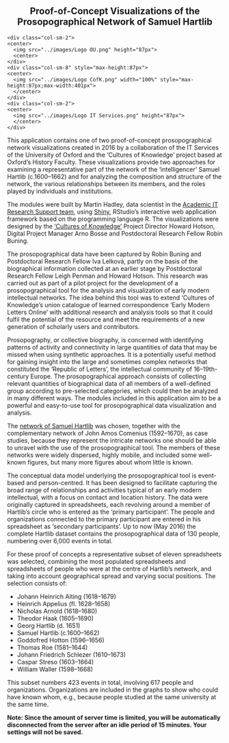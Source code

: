 <!---=======================================================================--->
<center><h2>Proof-of-Concept Visualizations of the Prosopographical Network of Samuel Hartlib</h2></center>
<!---=======================================================================--->

<div class="container">
  <div class="row">
    <div class="col-sm-2">
    <center>
      <img src="../images/Logo OU.png" height="87px">
      <center>
    </div>
    <div class="col-sm-8" style="max-height:87px">
    <center>
      <img src="../images/Logo CofK.png" width="100%" style="max-height:87px;max-width:401px">
      </center>
    </div>
    <div class="col-sm-2">
    <center>
      <img src="../images/Logo IT Services.png" height="87px">
      </center>
    </div>
  </div>
</div>
<p></p>

<p>
This application contains one of two proof-of-concept prosopographical network visualizations created in 2016 by a collaboration of the IT Services of the University of Oxford and the ‘Cultures of Knowledge’ project based at Oxford’s History Faculty. These visualizations provide two approaches for examining a representative part of the network of the ‘intelligencer’ Samuel Hartlib (c.1600–1662) and for analyzing the composition and structure of the network, the various relationships between its members, and the roles played by individuals and institutions.
</p>

<p>
The modules were built by Martin Hadley, data scientist in the <a href="http://blogs.it.ox.ac.uk/acit-rs-team">Academic IT Research Support team</a>, using <a href=http://shiny.rstudio.com>Shiny</a>, RStudio’s interactive web application framework based on the programming language R. The visualizations were designed by the <a href="http://www.culturesofknowledge.org/">‘Cultures of Knowledge’</a> Project Director Howard Hotson, Digital Project Manager Arno Bosse and Postdoctoral Research Fellow Robin Buning.
</p>

<p>
The prosopographical data have been captured by Robin Buning and Postdoctoral Research Fellow Iva Lelková, partly on the basis of the biographical information collected at an earlier stage by Postdoctoral Research Fellow Leigh Penman and Howard Hotson. This research was carried out as part of a pilot project for the development of a prosopographical tool for the analysis and visualization of early modern intellectual networks. The idea behind this tool was to extend ‘Cultures of Knowledge’s union catalogue of learned correspondence ‘Early Modern Letters Online’ with additional research and analysis tools so that it could fulfil the potential of the resource and meet the requirements of a new generation of scholarly users and contributors.
</p>

<p>
Prosopography, or collective biography, is concerned with identifying patterns of activity and connectivity in large quantities of data that may be missed when using synthetic approaches. It is a potentially useful method for gaining insight into the large and sometimes complex networks that constituted the ‘Republic of Letters’, the intellectual community of 16–19th-century Europe. The prosopographical approach consists of collecting relevant quantities of biographical data of all members of a well-defined group according to pre-selected categories, which could then be analyzed in many different ways. The modules included in this application aim to be a powerful and easy-to-use tool for prosopographical data visualization and analysis.
</p>

<p>
The <a href="http://www.culturesofknowledge.org/?page_id=172">network of Samuel Hartlib</a> was chosen, together with the complementary network of John Amos Comenius (1592–1670), as case studies, because they represent the intricate networks one should be able to unravel with the use of the prosopographical tool. The members of these networks were widely dispersed, highly mobile, and included some well-known figures, but many more figures about whom little is known.
</p>

<p>
The conceptual data model underlying the prosopographical tool is event-based and person-centred. It has been designed to facilitate capturing the broad range of relationships and activities typical of an early modern intellectual, with a focus on contact and location history. The data were originally captured in spreadsheets, each revolving around a member of Hartlib's circle who is entered as the ‘primary participant’. The people and organizations connected to the primary participant are entered in his spreadsheet as ‘secondary participants’. Up to now (May 2016) the complete Hartlib dataset contains the prosopographical data of 130 people, numbering over 6,000 events in total.
</p>

<p>
For these proof of concepts a representative subset of eleven spreadsheets was selected, combining the most populated spreadsheets and spreadsheets of people who were at the centre of Hartlib’s network, and taking into account geographical spread and varying social positions. The selection consists of:
</p>

<ul>

<li>Johann Heinrich Alting (1618–1679)</li>
<li>Heinrich Appelius (fl. 1628–1658)</li>
<li>Nicholas Arnold (1618–1680)</li>
<li>Theodor Haak (1605–1690)</li>
<li>Georg Hartlib (d. 1651)</li>
<li>Samuel Hartlib (c.1600–1662)</li>
<li>Goddofred Hotton (1596–1656)</li>
<li>Thomas Roe (1581–1644)</li>
<li>Johann Friedrich Schlezer (1610–1673)</li>
<li>Caspar Streso (1603–1664)</li>
<li>William Waller (1598–1668)</li>

</ul>

<p>
This subset numbers 423 events in total, involving 617 people and organizations. Organizations are included in the graphs to show who could have known whom, e.g., because people studied at the same university at the same time.
</p>

<p>
<strong>
Note: Since the amount of server time is limited, you will be automatically disconnected from the server after an idle period of 15 minutes. Your settings will not be saved.
</strong>
</p>




